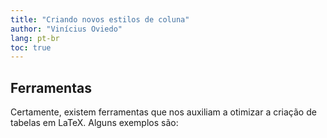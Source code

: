 ```yaml
---
title: "Criando novos estilos de coluna"
author: "Vinícius Oviedo"
lang: pt-br
toc: true
---
```


## Ferramentas

Certamente, existem ferramentas que nos auxiliam a otimizar a criação de tabelas em LaTeX. Alguns exemplos são: